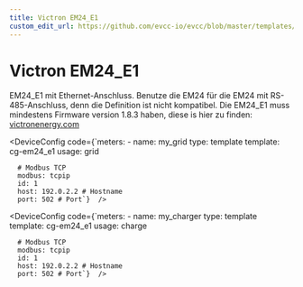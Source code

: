 ```yaml
---
title: Victron EM24_E1
custom_edit_url: https://github.com/evcc-io/evcc/blob/master/templates/definition/meter/cg-em24_e1.yaml
---
```



# Victron EM24_E1

<DeviceFeatures features="" />

EM24_E1 mit Ethernet-Anschluss. Benutze die EM24 für die EM24 mit RS-485-Anschluss, denn die Definition ist nicht kompatibel.
Die EM24_E1 muss mindestens Firmware version 1.8.3 haben, diese is hier zu finden: [victronenergy.com](https://professional.victronenergy.com/downloads/firmware/)


<Tabs>
<TabItem value="grid" label="Netz" default>

<DeviceConfig code={`meters:
    - name: my_grid
      type: template
      template: cg-em24_e1
      usage: grid
      
      # Modbus TCP
      modbus: tcpip
      id: 1
      host: 192.0.2.2 # Hostname
      port: 502 # Port`}  />

</TabItem>
<TabItem value="charge" label="Wallbox">

<DeviceConfig code={`meters:
    - name: my_charger
      type: template
      template: cg-em24_e1
      usage: charge
      
      # Modbus TCP
      modbus: tcpip
      id: 1
      host: 192.0.2.2 # Hostname
      port: 502 # Port`}  />

</TabItem>
</Tabs>

